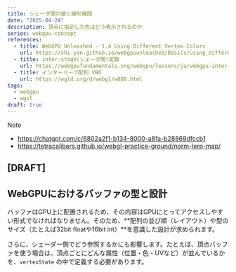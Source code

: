 ```yaml
---
title: シェーダ間の値と線形補間
date: "2025-04-24"
description: 頂点に指定した色はどう表示されるのか
series: webgpu-concept
references:
  - title: WebGPU Unleashed - 1.4 Using Different Vertex Colors
    url: https://shi-yan.github.io/webgpuunleashed/Basics/using_different_vertex_colors.html
  - title: inter-stage(シェーダ間)変数
    url: https://webgpufundamentals.org/webgpu/lessons/ja/webgpu-inter-stage-variables.html
  - title: インターリーブ配列 VBO
    url: https://wgld.org/d/webgl/w088.html
tags:
  - webgpu
  - wgsl
draft: true
---
```


> [!note]
>
> - https://chatgpt.com/c/6802a2f1-b134-8000-a8fa-b28869dfccb1
> - https://tetracalibers.github.io/webgl-practice-ground/norm-lerp-map/

## [DRAFT]

## WebGPUにおけるバッファの型と設計

バッファはGPU上に配置されるため、その内容はGPUにとってアクセスしやすい形式でなければなりません。そのため、**配列の並び順（レイアウト）や型のサイズ（たとえば32bit floatや16bit int）**を意識した設計が求められます。

さらに、シェーダー側でどう参照するかにも影響します。たとえば、頂点バッファを使う場合は、頂点ごとにどんな属性（位置・色・UVなど）が並んでいるかを、`vertexState` の中で定義する必要があります。
